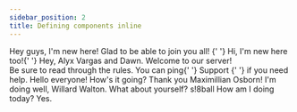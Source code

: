 ```yaml
---
sidebar_position: 2
title: Defining components inline
---
```



<DiscordMessages>
  <DiscordMessage author="Alyx Vargas"> Hey guys, I'm new here! Glad to be able to join you all! </DiscordMessage>
  <DiscordMessage
    author="Fenton Smart"
    avatar="https://raw.githubusercontent.com/skyra-project/discord-components-implementations/main/shared/public/avafive.png"
  >
    {' '}
    Hi, I'm new here too!{' '}
  </DiscordMessage>
  <DiscordMessage profile="maximillian">
    Hey, <DiscordMention>Alyx Vargas</DiscordMention> and <DiscordMention>Dawn</DiscordMention>. Welcome to our server!
    <br />
    Be sure to read through the <DiscordMention type="channel">rules</DiscordMention>. You can ping{' '}
    <DiscordMention type="role" color="#70f0b4">
      Support
    </DiscordMention>{' '}
    if you need help.
  </DiscordMessage>
  <DiscordMessage profile="willard">Hello everyone! How's it going?</DiscordMessage>
  <DiscordMessage author="Alyx Vargas" highlight>
    Thank you <DiscordMention highlight>Maximillian Osborn</DiscordMention>!
  </DiscordMessage>
  <DiscordMessage
    author="Kayla Feeney"
    avatar="https://raw.githubusercontent.com/skyra-project/discord-components-implementations/main/shared/public/avafour.png"
  >
    I'm doing well, <DiscordMention>Willard Walton</DiscordMention>. What about yourself?
  </DiscordMessage>
  <DiscordMessage profile="willard"> s!8ball How am I doing today? </DiscordMessage>
  <DiscordMessage profile="skyra"> Yes. </DiscordMessage>
</DiscordMessages>
